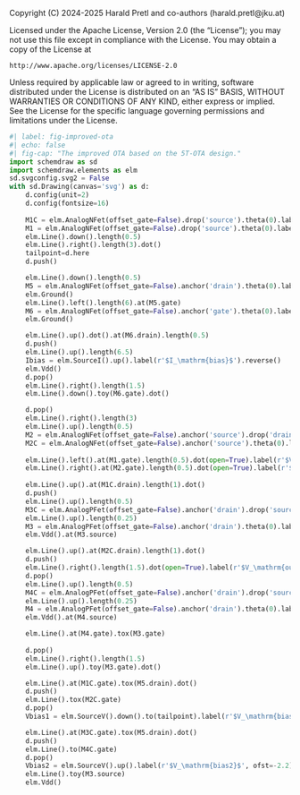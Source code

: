 ::: {.content-hidden}
Copyright (C) 2024-2025 Harald Pretl and co-authors (harald.pretl@jku.at)

Licensed under the Apache License, Version 2.0 (the "License");
you may not use this file except in compliance with the License.
You may obtain a copy of the License at

    http://www.apache.org/licenses/LICENSE-2.0

Unless required by applicable law or agreed to in writing, software
distributed under the License is distributed on an "AS IS" BASIS,
WITHOUT WARRANTIES OR CONDITIONS OF ANY KIND, either express or implied.
See the License for the specific language governing permissions and
limitations under the License.
:::

```python
#| label: fig-improved-ota
#| echo: false
#| fig-cap: "The improved OTA based on the 5T-OTA design."
import schemdraw as sd
import schemdraw.elements as elm
sd.svgconfig.svg2 = False
with sd.Drawing(canvas='svg') as d:
    d.config(unit=2)
    d.config(fontsize=16)
    
    M1C = elm.AnalogNFet(offset_gate=False).drop('source').theta(0).label(r'$M_\mathrm{1C}$')
    M1 = elm.AnalogNFet(offset_gate=False).drop('source').theta(0).label('$M_1$', ofst=-1.5).reverse()
    elm.Line().down().length(0.5)
    elm.Line().right().length(3).dot()
    tailpoint=d.here
    d.push()

    elm.Line().down().length(0.5)
    M5 = elm.AnalogNFet(offset_gate=False).anchor('drain').theta(0).label('$M_5$', ofst=-1.5).reverse()
    elm.Ground()
    elm.Line().left().length(6).at(M5.gate)
    M6 = elm.AnalogNFet(offset_gate=False).anchor('gate').theta(0).label('$M_6$')
    elm.Ground()

    elm.Line().up().dot().at(M6.drain).length(0.5)
    d.push()
    elm.Line().up().length(6.5)
    Ibias = elm.SourceI().up().label(r'$I_\mathrm{bias}$').reverse()
    elm.Vdd()
    d.pop()
    elm.Line().right().length(1.5)
    elm.Line().down().toy(M6.gate).dot()

    d.pop()
    elm.Line().right().length(3)
    elm.Line().up().length(0.5)
    M2 = elm.AnalogNFet(offset_gate=False).anchor('source').drop('drain').theta(0).label('$M_2$')
    M2C = elm.AnalogNFet(offset_gate=False).anchor('source').theta(0).label(r'$M_\mathrm{2C}$', ofst=-1.5).reverse()
    
    elm.Line().left().at(M1.gate).length(0.5).dot(open=True).label(r'$V_\mathrm{in,p}$', 'left')
    elm.Line().right().at(M2.gate).length(0.5).dot(open=True).label(r'$V_\mathrm{in,n}$', 'right')
    
    elm.Line().up().at(M1C.drain).length(1).dot()
    d.push()
    elm.Line().up().length(0.5)
    M3C = elm.AnalogPFet(offset_gate=False).anchor('drain').drop('source').theta(0).label(r'$M_\mathrm{3C}$')
    elm.Line().up().length(0.25)
    M3 = elm.AnalogPFet(offset_gate=False).anchor('drain').theta(0).label('$M_3$')
    elm.Vdd().at(M3.source)

    elm.Line().up().at(M2C.drain).length(1).dot()
    d.push()
    elm.Line().right().length(1.5).dot(open=True).label(r'$V_\mathrm{out}$', 'right')
    d.pop()
    elm.Line().up().length(0.5)
    M4C = elm.AnalogPFet(offset_gate=False).anchor('drain').drop('source').theta(0).label(r'$M_\mathrm{4C}$', ofst=-1.5).reverse()
    elm.Line().up().length(0.25)
    M4 = elm.AnalogPFet(offset_gate=False).anchor('drain').theta(0).label('$M_4$', ofst=-1.5).reverse()
    elm.Vdd().at(M4.source)

    elm.Line().at(M4.gate).tox(M3.gate)
    
    d.pop()
    elm.Line().right().length(1.5)
    elm.Line().up().toy(M3.gate).dot()

    elm.Line().at(M1C.gate).tox(M5.drain).dot()
    d.push()
    elm.Line().tox(M2C.gate)
    d.pop()
    Vbias1 = elm.SourceV().down().to(tailpoint).label(r'$V_\mathrm{bias1}$', ofst=-2.2).reverse()

    elm.Line().at(M3C.gate).tox(M5.drain).dot()
    d.push()
    elm.Line().to(M4C.gate)
    d.pop()
    Vbias2 = elm.SourceV().up().label(r'$V_\mathrm{bias2}$', ofst=-2.2)
    elm.Line().toy(M3.source)
    elm.Vdd()
```
